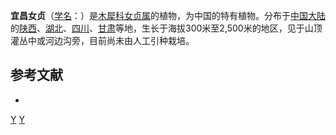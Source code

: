 {{Speciesbox 
| taxon = Ligustrum strongylophyllum
| binomial_authority = Hemsl.
}}

'''宜昌女贞'''（[[学名|学名]]：{{lang|la|''Ligustrum strongylophyllum''}}）是[[木犀科|木犀科]][[女贞属|女贞属]]的植物，为中国的特有植物。分布于[[中国大陆|中国大陆]]的[[陕西|陕西]]、[[湖北|湖北]]、[[四川|四川]]、[[甘肃|甘肃]]等地，生长于海拔300米至2,500米的地区，见于山顶灌丛中或河边沟旁，目前尚未由人工引种栽培。

== 参考文献 ==
<div class="references-small">
* {{cite web| url =http://www.bioinfo.cn/db05/KmzwSpecies.php?action=view&id=14350| title =宜昌女贞| work =《中国高等植物数据库全库》| publisher =中国科学院微生物研究所| author =昆明植物研究所| accessdate =2009-02-24| deadurl =yes| archiveurl =https://web.archive.org/web/20160305062048/http://www.bioinfo.cn/db05/KmzwSpecies.php?action=view&id=14350| archivedate =2016-03-05}}
</div>
{{Taxonbar|from=Q10948943}}

[[Category:女贞属|Y]]
[[Category:中國特有植物|Y]]